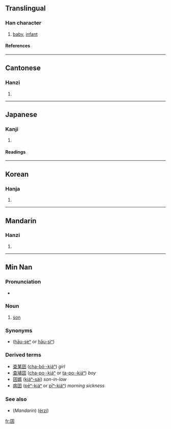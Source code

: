 ==Translingual==
===Han character===
{{Han char|rn=31|rad=囗|as=03|sn=6|four=6040<sub>7</sub>|canj=田弓木 (WND)}}
# [[baby]], [[infant]]
====References====
{{Han ref|kx=0216.240|dkj=04688|dj=0422.020|hdz=10713.070|uh=56DD|ud=22237|bh=A65F|bd=42591}}
----
==Cantonese==
===Hanzi===
{{yue-hanzi|jyut=|y=jai2, joi2}}
# {{defn|Cantonese}}
----
==Japanese==
===Kanji===
{{ja-kanji|grade=|rs=囗03}}
# {{defn|Japanese}} 
====Readings====
{{ja-readings|on=[[けん]] (ken), [[げん]] (gen), [[がち]] (gachi)|kun=[[こども]] (kodomo)}}
----
==Korean==
===Hanja===
{{ko-hanja|hangeul=건|rv=geon|mr=kŏn}}
# {{defn|Korean}}
----
==Mandarin==
===Hanzi===
{{cmn-hanzi|pin=[[jiǎn]] (jian3)|wg=chien<sup>3</sup>}}
# {{defn|Mandarin}}
----
==Min Nan==
{{zh-hanzi|{{zh-lookup|囝}}}}
===Pronunciation===
*{{IPA|[ kiã˥˧ ]}}

===Noun===
{{nan-noun|ts|poj=kiáⁿ|pojt=kiaN2|rs=囗03}}

# [[son]]

===Synonyms===
*{{zh-ts|後生|后生}} ([[hāu-seⁿ]] or [[hāu-siⁿ]])

===Derived terms===
*[[查某囝]] ([[cha-bó·-kiáⁿ]]) ''girl''
*[[查埔囝]] ([[cha-po·-kiáⁿ]] or [[ta-po·-kiáⁿ]]) ''boy''
*[[囝婿]] ([[kiáⁿ-sài]]) ''son-in-law''
*[[病囝]] ([[pēⁿ-kiáⁿ]] or [[pīⁿ-kiáⁿ]]) ''morning sickness''

===See also===
*(''Mandarin'') {{zh-ts|兒子|儿子}} ([[érzi]])


[[fr:囝]]